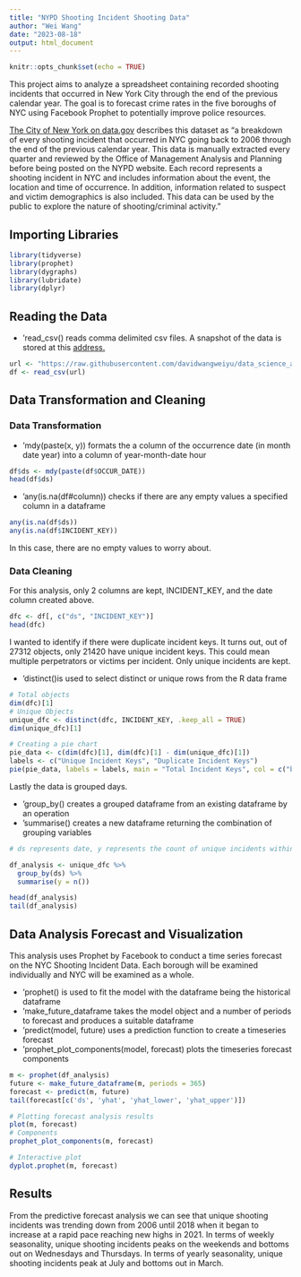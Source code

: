---
title: "NYPD Shooting Incident Shooting Data"
author: "Wei Wang"
date: "2023-08-18"
output: html_document
---

```{r setup, include=FALSE}
knitr::opts_chunk$set(echo = TRUE)
```

This project aims to analyze a spreadsheet containing recorded shooting incidents that occurred in New York City through the end of the previous calendar year. The goal is to forecast crime rates in the five boroughs of NYC using Facebook Prophet to potentially improve police resources.

[The City of New York on data.gov](https://catalog.data.gov/dataset/nypd-shooting-incident-data-historic) describes this dataset as "a breakdown of every shooting incident that occurred in NYC going back to 2006 through the end of the previous calendar year. This data is manually extracted every quarter and reviewed by the Office of Management Analysis and Planning before being posted on the NYPD website. Each record represents a shooting incident in NYC and includes information about the event, the location and time of occurrence. In addition, information related to suspect and victim demographics is also included. This data can be used by the public to explore the nature of shooting/criminal activity."

## Importing Libraries
```{r library, message=FALSE, warning=FALSE}
library(tidyverse)
library(prophet)
library(dygraphs)
library(lubridate)
library(dplyr)
```
## Reading the Data
* 'read_csv() reads comma delimited csv files. A snapshot of the data is stored at this [address.]( https://raw.githubusercontent.com/davidwangweiyu/data_science_asafield_coursework/main/NYPD_Shooting_Incident_Data__Historic_.csv)

``` {r read}
url <- "https://raw.githubusercontent.com/davidwangweiyu/data_science_asafield_coursework/main/NYPD_Shooting_Incident_Data__Historic_.csv"
df <- read_csv(url)
```
## Data Transformation and Cleaning

### Data Transformation
* 'mdy(paste(x, y)) formats the a column of the occurrence date (in month date year) into a column of year-month-date hour

``` {r transform}
df$ds <- mdy(paste(df$OCCUR_DATE))
head(df$ds)
```

* 'any(is.na(df#column)) checks if there are any empty values a specified column in a dataframe

``` {r check null}
any(is.na(df$ds))
any(is.na(df$INCIDENT_KEY))
```

In this case, there are no empty values to worry about.

### Data Cleaning
For this analysis, only 2 columns are kept, INCIDENT_KEY, and the  date column created above.

``` {r clean}
dfc <- df[, c("ds", "INCIDENT_KEY")]
head(dfc)
```
I wanted to identify if there were duplicate incident keys. It turns out, out of 27312 objects, only 21420 have unique incident keys. This could mean multiple perpetrators or victims per incident. Only unique incidents are kept. 

* 'distinct()is used to select distinct or unique rows from the R data frame

``` {r unique}
# Total objects
dim(dfc)[1]
# Unique Objects
unique_dfc <- distinct(dfc, INCIDENT_KEY, .keep_all = TRUE)
dim(unique_dfc)[1]

# Creating a pie chart
pie_data <- c(dim(dfc)[1], dim(dfc)[1] - dim(unique_dfc)[1])
labels <- c("Unique Incident Keys", "Duplicate Incident Keys")
pie(pie_data, labels = labels, main = "Total Incident Keys", col = c("blue", "red"))
```

Lastly the data is grouped days.

* 'group_by() creates a grouped dataframe from an existing dataframe by an operation
* 'summarise() creates a new dataframe returning the combination of grouping variables

``` {r intervals}
# ds represents date, y represents the count of unique incidents within the timeframe

df_analysis <- unique_dfc %>%
  group_by(ds) %>%
  summarise(y = n())

head(df_analysis)
tail(df_analysis)
```
## Data Analysis Forecast and Visualization
This analysis uses Prophet by Facebook to conduct a time series forecast on the NYC Shooting Incident Data. Each borough will be examined individually and NYC will be examined as a whole.

* 'prophet() is used to fit the model with the dataframe being the historical dataframe
* 'make_future_dataframe takes the model object and a number of periods to forecast and produces a suitable dataframe
* 'predict(model, future) uses a prediction function to create a timeseries forecast
* 'prophet_plot_components(model, forecast) plots the timeseries forecast components

``` {r prophet analysis}
m <- prophet(df_analysis)
future <- make_future_dataframe(m, periods = 365)
forecast <- predict(m, future)
tail(forecast[c('ds', 'yhat', 'yhat_lower', 'yhat_upper')])

# Plotting forecast analysis results
plot(m, forecast)
# Components
prophet_plot_components(m, forecast)

# Interactive plot
dyplot.prophet(m, forecast)
```
## Results
From the predictive forecast analysis we can see that unique shooting incidents was trending down from 2006 until 2018 when it began to increase at a rapid pace reaching new highs in 2021. In terms of weekly seasonality, unique shooting incidents peaks on the weekends and bottoms out on Wednesdays and Thursdays. In terms of yearly seasonality, unique shooting incidents peak at July and bottoms out in March. 

